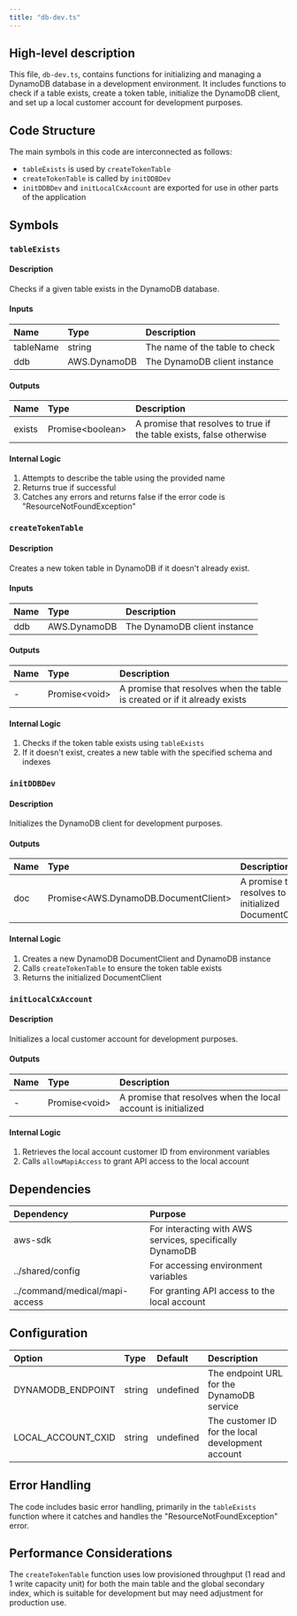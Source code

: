 ```yaml
---
title: "db-dev.ts"
---
```


## High-level description
This file, `db-dev.ts`, contains functions for initializing and managing a DynamoDB database in a development environment. It includes functions to check if a table exists, create a token table, initialize the DynamoDB client, and set up a local customer account for development purposes.

## Code Structure
The main symbols in this code are interconnected as follows:
- `tableExists` is used by `createTokenTable`
- `createTokenTable` is called by `initDDBDev`
- `initDDBDev` and `initLocalCxAccount` are exported for use in other parts of the application

## Symbols

### `tableExists`
#### Description
Checks if a given table exists in the DynamoDB database.

#### Inputs
| Name | Type | Description |
|:-----|:-----|:------------|
| tableName | string | The name of the table to check |
| ddb | AWS.DynamoDB | The DynamoDB client instance |

#### Outputs
| Name | Type | Description |
|:-----|:-----|:------------|
| exists | Promise&lt;boolean&gt; | A promise that resolves to true if the table exists, false otherwise |

#### Internal Logic
1. Attempts to describe the table using the provided name
2. Returns true if successful
3. Catches any errors and returns false if the error code is "ResourceNotFoundException"

### `createTokenTable`
#### Description
Creates a new token table in DynamoDB if it doesn't already exist.

#### Inputs
| Name | Type | Description |
|:-----|:-----|:------------|
| ddb | AWS.DynamoDB | The DynamoDB client instance |

#### Outputs
| Name | Type | Description |
|:-----|:-----|:------------|
| - | Promise&lt;void&gt; | A promise that resolves when the table is created or if it already exists |

#### Internal Logic
1. Checks if the token table exists using `tableExists`
2. If it doesn't exist, creates a new table with the specified schema and indexes

### `initDDBDev`
#### Description
Initializes the DynamoDB client for development purposes.

#### Outputs
| Name | Type | Description |
|:-----|:-----|:------------|
| doc | Promise&lt;AWS.DynamoDB.DocumentClient&gt; | A promise that resolves to the initialized DocumentClient |

#### Internal Logic
1. Creates a new DynamoDB DocumentClient and DynamoDB instance
2. Calls `createTokenTable` to ensure the token table exists
3. Returns the initialized DocumentClient

### `initLocalCxAccount`
#### Description
Initializes a local customer account for development purposes.

#### Outputs
| Name | Type | Description |
|:-----|:-----|:------------|
| - | Promise&lt;void&gt; | A promise that resolves when the local account is initialized |

#### Internal Logic
1. Retrieves the local account customer ID from environment variables
2. Calls `allowMapiAccess` to grant API access to the local account

## Dependencies
| Dependency | Purpose |
|:-----------|:--------|
| aws-sdk | For interacting with AWS services, specifically DynamoDB |
| ../shared/config | For accessing environment variables |
| ../command/medical/mapi-access | For granting API access to the local account |

## Configuration
| Option | Type | Default | Description |
|:-------|:-----|:--------|:------------|
| DYNAMODB_ENDPOINT | string | undefined | The endpoint URL for the DynamoDB service |
| LOCAL_ACCOUNT_CXID | string | undefined | The customer ID for the local development account |

## Error Handling
The code includes basic error handling, primarily in the `tableExists` function where it catches and handles the "ResourceNotFoundException" error.

## Performance Considerations
The `createTokenTable` function uses low provisioned throughput (1 read and 1 write capacity unit) for both the main table and the global secondary index, which is suitable for development but may need adjustment for production use.